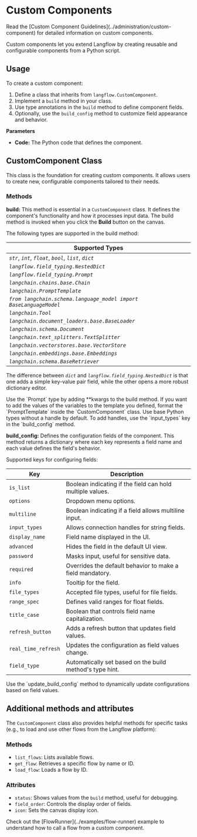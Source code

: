 
# Custom Components

<Admonition type="info" label="Tip">
  Read the [Custom Component Guidelines](../administration/custom-component) for detailed information on custom components.
</Admonition>

Custom components let you extend Langflow by creating reusable and configurable components from a Python script.

## Usage

To create a custom component:

1. Define a class that inherits from `langflow.CustomComponent`.
2. Implement a `build` method in your class.
3. Use type annotations in the `build` method to define component fields.
4. Optionally, use the `build_config` method to customize field appearance and behavior.

**Parameters**

- **Code:** The Python code that defines the component.

## CustomComponent Class

This class is the foundation for creating custom components. It allows users to create new, configurable components tailored to their needs.

### Methods

**build:** This method is essential in a `CustomComponent` class. It defines the component's functionality and how it processes input data. The build method is invoked when you click the **Build** button on the canvas.

The following types are supported in the build method:

| Supported Types                                           |
| --------------------------------------------------------- |
| _`str`_, _`int`_, _`float`_, _`bool`_, _`list`_, _`dict`_ |
| _`langflow.field_typing.NestedDict`_                      |
| _`langflow.field_typing.Prompt`_                          |
| _`langchain.chains.base.Chain`_                           |
| _`langchain.PromptTemplate`_                              |
| _`from langchain.schema.language_model import BaseLanguageModel`_ |
| _`langchain.Tool`_                                        |
| _`langchain.document_loaders.base.BaseLoader`_            |
| _`langchain.schema.Document`_                             |
| _`langchain.text_splitters.TextSplitter`_                 |
| _`langchain.vectorstores.base.VectorStore`_               |
| _`langchain.embeddings.base.Embeddings`_                  |
| _`langchain.schema.BaseRetriever`_                        |

The difference between _`dict`_ and _`langflow.field_typing.NestedDict`_ is that one adds a simple key-value pair field, while the other opens a more robust dictionary editor.

<Admonition type="info">
  Use the `Prompt` type by adding **kwargs to the build method.
  If you want to add the values of the variables to the template you defined, format the `PromptTemplate` inside the `CustomComponent` class.
</Admonition>

<Admonition type="info">
  Use base Python types without a handle by default. To add handles, use the `input_types` key in the `build_config` method.
</Admonition>

**build_config:** Defines the configuration fields of the component. This method returns a dictionary where each key represents a field name and each value defines the field's behavior.

Supported keys for configuring fields:

| Key                   | Description                                         |
| --------------------- | --------------------------------------------------- |
| `is_list`             | Boolean indicating if the field can hold multiple values. |
| `options`             | Dropdown menu options.                              |
| `multiline`           | Boolean indicating if a field allows multiline input. |
| `input_types`         | Allows connection handles for string fields.        |
| `display_name`        | Field name displayed in the UI.                     |
| `advanced`            | Hides the field in the default UI view.             |
| `password`            | Masks input, useful for sensitive data.             |
| `required`            | Overrides the default behavior to make a field mandatory. |
| `info`                | Tooltip for the field.                              |
| `file_types`          | Accepted file types, useful for file fields.        |
| `range_spec`          | Defines valid ranges for float fields.              |
| `title_case`          | Boolean that controls field name capitalization.    |
| `refresh_button`      | Adds a refresh button that updates field values.    |
| `real_time_refresh`   | Updates the configuration as field values change.   |
| `field_type`          | Automatically set based on the build method's type hint. |

<Admonition type="info" label="Tip">
  Use the `update_build_config` method to dynamically update configurations based on field values.
</Admonition>

## Additional methods and attributes

The `CustomComponent` class also provides helpful methods for specific tasks (e.g., to load and use other flows from the Langflow platform):

### Methods

- `list_flows`: Lists available flows.
- `get_flow`: Retrieves a specific flow by name or ID.
- `load_flow`: Loads a flow by ID.

### Attributes

- `status`: Shows values from the `build` method, useful for debugging.
- `field_order`: Controls the display order of fields.
- `icon`: Sets the canvas display icon.

<Admonition type="info" label="Tip">
  Check out the [FlowRunner](../examples/flow-runner) example to understand how to call a flow from a custom component.
</Admonition>

